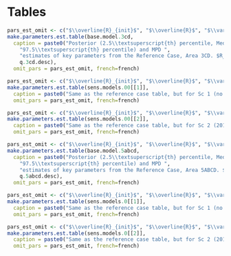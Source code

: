 \clearpage

# Tables {#sec:tables}


\clearpage

```r
pars_est_omit <- c("$\\overline{R}_{init}$", "$\\overline{R}$", "$\\vartheta$","$B_0$")
make.parameters.est.table(base.model.3cd,
  caption = paste0("Posterior (2.5\\textsuperscript{th} percentile, Median, and ",
    "97.5\\textsuperscript{th} percentile) and MPD ",
    "estimates of key parameters from the Reference Case, Area 3CD. $R_0$ is in thousands of fish. $\\hat{R}$ is the potential scale reduction statistic and $n_\\mathrm{eff}$ is the effective number of simulation draws (see text). ",
    q.3cd.desc),
  omit_pars = pars_est_omit, french=french)
```


```r
pars_est_omit <- c("$\\overline{R}_{init}$", "$\\overline{R}$", "$\\vartheta$","$B_0$")
make.parameters.est.table(sens.models.00[[1]],
  caption = paste0("Same as the reference case table, but for Sc 1 (no mean weight index for 2018-2020"),
  omit_pars = pars_est_omit, french=french)
```


```r
pars_est_omit <- c("$\\overline{R}_{init}$", "$\\overline{R}$", "$\\vartheta$","$B_0$")
make.parameters.est.table(sens.models.00[[2]],
  caption = paste0("Same as the reference case table, but for Sc 2 (2016 mean weight value for 2018-2020"),
  omit_pars = pars_est_omit, french=french)
```

\clearpage

```r
pars_est_omit <- c("$\\overline{R}_{init}$", "$\\overline{R}$", "$\\vartheta$", "$B_0$")
make.parameters.est.table(base.model.5abcd,
  caption = paste0("Posterior (2.5\\textsuperscript{th} percentile, Median, and ",
    "97.5\\textsuperscript{th} percentile) and MPD ",
    "estimates of key parameters from the Reference Case, Area 5ABCD. $R_0$ is in thousands of fish. $\\hat{R}$ is the potential scale reduction statistic and $n_\\mathrm{eff}$ is the effective number of simulation draws (see text). ",
    q.5abcd.desc),
  omit_pars = pars_est_omit, french=french)
```


```r
pars_est_omit <- c("$\\overline{R}_{init}$", "$\\overline{R}$", "$\\vartheta$","$B_0$")
make.parameters.est.table(sens.models.0[[1]],
  caption = paste0("Same as the reference case table, but for Sc 1 (no mean weight index for 2018-2020"),
  omit_pars = pars_est_omit, french=french)
```


```r
pars_est_omit <- c("$\\overline{R}_{init}$", "$\\overline{R}$", "$\\vartheta$","$B_0$")
make.parameters.est.table(sens.models.0[[2]],
  caption = paste0("Same as the reference case table, but for Sc 2 (2016 mean weight value for 2018-2020"),
  omit_pars = pars_est_omit, french=french)
```


\clearpage
